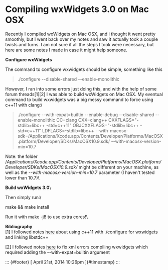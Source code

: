 

Compiling wxWidgets 3.0 on Mac OSX
==================================

Recently I compiled wxWidgets on Mac OSX, and i thought it went pretty
smoothly, but I went back over my notes and saw it actually took a
couple twists and turns. I am not sure if all the steps I took were
necessary, but here are some notes I made in case it might help someone.

**Configure wxWidgets**

The command to configure wxwidgets should be simple, something like this

> ./configure --disable-shared --enable-monolithic

However, I ran into some errors just doing this, and with the help of
some forum threads\[1\]\[2\] I was able to build wxWidgets on Mac OSX.
My eventual command to build wxwidgets was a big messy command to force
using c++11 with clang:\

> ./configure --with-expat=builtin --enable-debug --disable-shared
> --enable-monolithic CC=clang CXX=clang++ CXXFLAGS="-stdlib=libc++
> -std=c++11" OBJCXXFLAGS="-stdlib=libc++ -std=c++11"
> LDFLAGS=-stdlib=libc++
> --with-macosx-sdk=/Applications/Xcode.app/Contents/Developer/Platforms/MacOSX.platform/Developer/SDKs/MacOSX10.9.sdk/
> --with-macosx-version-min=10.7

Note: the folder
/*Applications/Xcode.app/Contents/Developer/Platforms/MacOSX.platform/Developer/SDKs/MacOSX10.9.sdk/*
might be different on your machine, as well as the
*--with-macosx-version-min=10.7* parameter (I haven't tested lower than
10.7)\

**Build wxWidgets 3.0**\

Then simply run:\

make && make install

Run it with make -j8 to use extra cores!\

**Bibliography**\
\[1\] I followed notes
[here](http://forums.wxwidgets.org/viewtopic.php?f=19&t=37432) about
using c++11 with ./configure for wxwidgets and linking libstdc++

\[2\] I followed notes [here](http://www.brokentoaster.com/blog/?cat=19)
to fix xml errors compiling wxwidgets which required adding the
--with-expat=builtin argument

::: {#footer}
[ April 21st, 2014 10:26pm ]{#timestamp}
:::


